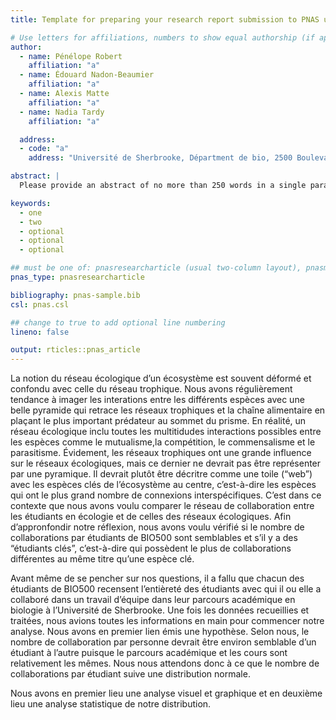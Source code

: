 ```yaml
---
title: Template for preparing your research report submission to PNAS using RMarkdown

# Use letters for affiliations, numbers to show equal authorship (if applicable) and to indicate the corresponding author
author:
  - name: Pénélope Robert
    affiliation: "a"
  - name: Édouard Nadon-Beaumier
    affiliation: "a"
  - name: Alexis Matte
    affiliation: "a"
  - name: Nadia Tardy
    affiliation: "a"

  address:
  - code: "a"
    address: "Université de Sherbrooke, Départment de bio, 2500 Boulevard de l'Université, Sherbrooke, Québec, G1V 0A9"

abstract: |
  Please provide an abstract of no more than 250 words in a single paragraph. Abstracts should explain to the general reader the major contributions of the article. References in the abstract must be cited in full within the abstract itself and cited in the text.

keywords:
  - one
  - two
  - optional
  - optional
  - optional

## must be one of: pnasresearcharticle (usual two-column layout), pnasmathematics (one column layout), or pnasinvited (invited submissions only)
pnas_type: pnasresearcharticle

bibliography: pnas-sample.bib
csl: pnas.csl

## change to true to add optional line numbering
lineno: false

output: rticles::pnas_article
---
```


La notion du réseau écologique d'un écosystème est souvent déformé et confondu avec celle du réseau trophique. Nous avons régulièrement tendance à imager les interations entre les différents espèces avec une belle pyramide qui retrace les réseaux trophiques et la chaîne alimentaire en plaçant le plus important prédateur au sommet du prisme. En réalité, un réseau écologique inclu toutes les multitidudes interactions possibles entre les espèces comme le mutualisme,la compétition, le commensalisme et le parasitisme. Évidement, les réseaux trophiques ont une grande influence sur le réseaux écologiques, mais ce dernier ne devrait pas être représenter par une pyramique. Il devrait plutôt être décritre comme une toile ("web") avec les espèces clés de l'écosystème au centre, c'est-à-dire les espèces qui ont le plus grand nombre de connexions interspécifiques. C'est dans ce contexte que nous avons voulu comparer le réseau de collaboration entre les étudiants en écologie et de celles des réseaux écologiques. Afin d'appronfondir notre réflexion, nous avons voulu vérifié si le nombre de collaborations par étudiants de BIO500 sont semblables et s'il y a des "étudiants clés", c'est-à-dire qui possèdent le plus de collaborations différentes au même titre qu'une espèce clé. 

Avant même de se pencher sur nos questions, il a fallu que chacun des étudiants de BIO500 recensent l'entièreté des étudiants avec qui il ou elle a collaboré dans un travail d'équipe dans leur parcours académique en biologie à l'Université de Sherbrooke. Une fois les données recueillies et traitées, nous avions toutes les informations en main pour commencer notre analyse. Nous avons en premier lien émis une hypothèse. Selon nous, le nombre de collaboration par personne devrait être environ semblable d'un étudiant à l'autre puisque le parcours académique et les cours sont relativement les mêmes. Nous nous attendons donc à ce que le nombre de collaborations par étudiant suive une distribution normale. 

Nous avons en premier lieu une analyse visuel et graphique et en deuxième lieu une analyse statistique de notre distribution.


